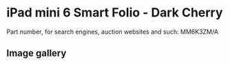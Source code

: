 
# iPad mini 6 Smart Folio - Dark Cherry

Part number, for search engines, auction websites and such: MM6K3ZM/A

## Image gallery

<div style={{ width: "768px" }}>
  <GalleryComponent
    images={[
      {
        original: "/everysource/MM6K3.png",
        thumbnail: "/everypreview/MM6K3.png",
      }
    ]}
  />
</div>